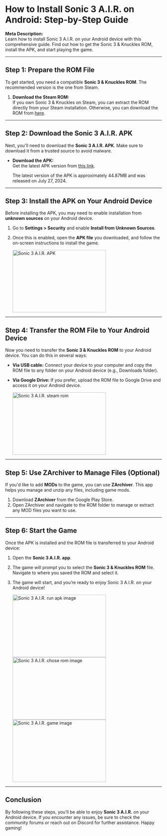 # How to Install Sonic 3 A.I.R. on Android: Step-by-Step Guide

**Meta Description:**  
Learn how to install Sonic 3 A.I.R. on your Android device with this comprehensive guide. Find out how to get the Sonic 3 & Knuckles ROM, install the APK, and start playing the game.

---

## Step 1: Prepare the ROM File

To get started, you need a compatible **Sonic 3 & Knuckles ROM**. The recommended version is the one from Steam.

1. **Download the Steam ROM:**  
   If you own Sonic 3 & Knuckles on Steam, you can extract the ROM directly from your Steam installation. Otherwise, you can download the ROM from [here](https://archive.org/download/sonic-knuckles-w-sonic-3/Sonic_Knuckles_wSonic3.bin).

   
---

## Step 2: Download the Sonic 3 A.I.R. APK

Next, you'll need to download the **Sonic 3 A.I.R. APK**. Make sure to download it from a trusted source to avoid malware.

- **Download the APK:**  
  Get the latest APK version from [this link](https://github.com/Eukaryot/sonic3air/releases/download/v24.02.02.0-stable/sonic3air_game.apk).

  The latest version of the APK is approximately 44.87MB and was released on July 27, 2024.


---

## Step 3: Install the APK on Your Android Device

Before installing the APK, you may need to enable installation from **unknown sources** on your Android device.

1. Go to **Settings > Security** and enable **Install from Unknown Sources**.
2. Once this is enabled, open the **APK file** you downloaded, and follow the on-screen instructions to install the game.

   <img src="sonic-3-air-apk.png" alt="Sonic 3 A.I.R. APK" width="300" height="200" />

---

## Step 4: Transfer the ROM File to Your Android Device

Now you need to transfer the **Sonic 3 & Knuckles ROM** to your Android device. You can do this in several ways:

- **Via USB cable:** Connect your device to your computer and copy the ROM file to any folder on your Android device (e.g., Downloads folder).
- **Via Google Drive:** If you prefer, upload the ROM file to Google Drive and access it on your Android device.

   <img src="steam-rom.png" alt="Sonic 3 A.I.R. steam rom" width="300" height="200" />

---

## Step 5: Use ZArchiver to Manage Files (Optional)

If you'd like to add **MODs** to the game, you can use **ZArchiver**. This app helps you manage and unzip any files, including game mods.

1. Download **ZArchiver** from the Google Play Store.
2. Open ZArchiver and navigate to the ROM folder to manage or extract any MOD files you want to use.

---

## Step 6: Start the Game

Once the APK is installed and the ROM file is transferred to your Android device:

1. Open the **Sonic 3 A.I.R. app**.
2. The game will prompt you to select the **Sonic 3 & Knuckles ROM** file. Navigate to where you saved the ROM and select it.
3. The game will start, and you’re ready to enjoy Sonic 3 A.I.R. on your Android device!

   <img src="run-apk.png" alt="Sonic 3 A.I.R. run apk image" width="300" height="200" />
   <img src="chose-rom.png" alt="Sonic 3 A.I.R. chose rom image" width="300" height="200" />
   <img src="game-image.png" alt="Sonic 3 A.I.R. game image" width="300" height="200" />

---


## Conclusion

By following these steps, you’ll be able to enjoy **Sonic 3 A.I.R.** on your Android device. If you encounter any issues, be sure to check the community forums or reach out on Discord for further assistance. Happy gaming!
